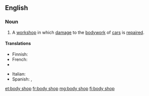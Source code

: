 ==English==

===Noun===
{{en-noun|head=[[body]] [[shop]]}}

# A [[workshop]] in which [[damage]] to the [[bodywork]] of [[car]]s is [[repair]]ed.

====Translations====
{{trans-top|body shop}}
* Finnish: {{t-|fi|peltikorjaamo}}
* French: {{t+|fr|carrosserie|f}}
* {{trreq|de}}
{{trans-mid}}
* Italian: {{t+|it|carrozzeria|f}}
* Spanish: {{t-|es|chapista|f}}, {{t-|es|latonería|f}}
{{trans-bottom}}

[[et:body shop]]
[[fr:body shop]]
[[mg:body shop]]
[[fi:body shop]]